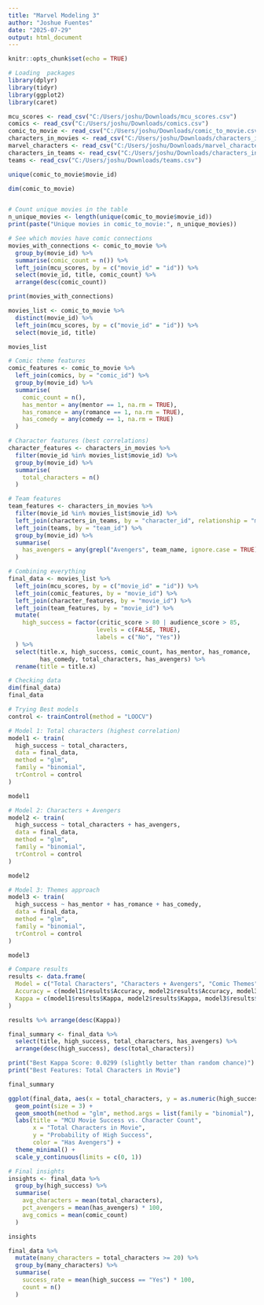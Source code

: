---
title: "Marvel Modeling 3"
author: "Joshue Fuentes"
date: "2025-07-29"
output: html_document
---

```{r setup, include=FALSE}
knitr::opts_chunk$set(echo = TRUE)
```


```{r}
# Loading  packages
library(dplyr)
library(tidyr)
library(ggplot2)
library(caret)

mcu_scores <- read_csv("C:/Users/joshu/Downloads/mcu_scores.csv")
comics <- read_csv("C:/Users/joshu/Downloads/comics.csv")
comic_to_movie <- read_csv("C:/Users/joshu/Downloads/comic_to_movie.csv")
characters_in_movies <- read_csv("C:/Users/joshu/Downloads/characters_in_movies.csv")
marvel_characters <- read_csv("C:/Users/joshu/Downloads/marvel_characters.csv")
characters_in_teams <- read_csv("C:/Users/joshu/Downloads/characters_in_teams.csv")
teams <- read_csv("C:/Users/joshu/Downloads/teams.csv")

unique(comic_to_movie$movie_id)
```

```{r}
dim(comic_to_movie)


# Count unique movies in the table
n_unique_movies <- length(unique(comic_to_movie$movie_id))
print(paste("Unique movies in comic_to_movie:", n_unique_movies))

# See which movies have comic connections
movies_with_connections <- comic_to_movie %>%
  group_by(movie_id) %>%
  summarise(comic_count = n()) %>%
  left_join(mcu_scores, by = c("movie_id" = "id")) %>%
  select(movie_id, title, comic_count) %>%
  arrange(desc(comic_count))

print(movies_with_connections)
```


```{r}
movies_list <- comic_to_movie %>%
  distinct(movie_id) %>%
  left_join(mcu_scores, by = c("movie_id" = "id")) %>%
  select(movie_id, title)

movies_list

# Comic theme features 
comic_features <- comic_to_movie %>%
  left_join(comics, by = "comic_id") %>%
  group_by(movie_id) %>%
  summarise(
    comic_count = n(),
    has_mentor = any(mentor == 1, na.rm = TRUE),
    has_romance = any(romance == 1, na.rm = TRUE),
    has_comedy = any(comedy == 1, na.rm = TRUE)
  )

# Character features (best correlations)
character_features <- characters_in_movies %>%
  filter(movie_id %in% movies_list$movie_id) %>%
  group_by(movie_id) %>%
  summarise(
    total_characters = n()
  )

# Team features  
team_features <- characters_in_movies %>%
  filter(movie_id %in% movies_list$movie_id) %>%
  left_join(characters_in_teams, by = "character_id", relationship = "many-to-many") %>%
  left_join(teams, by = "team_id") %>%
  group_by(movie_id) %>%
  summarise(
    has_avengers = any(grepl("Avengers", team_name, ignore.case = TRUE), na.rm = TRUE)
  )

# Combining everything
final_data <- movies_list %>%
  left_join(mcu_scores, by = c("movie_id" = "id")) %>%
  left_join(comic_features, by = "movie_id") %>%
  left_join(character_features, by = "movie_id") %>%
  left_join(team_features, by = "movie_id") %>%
  mutate(
    high_success = factor(critic_score > 80 | audience_score > 85,
                         levels = c(FALSE, TRUE),
                         labels = c("No", "Yes"))
  ) %>%
  select(title.x, high_success, comic_count, has_mentor, has_romance, 
         has_comedy, total_characters, has_avengers) %>%
  rename(title = title.x)

# Checking data
dim(final_data)
final_data

# Trying Best models
control <- trainControl(method = "LOOCV")

# Model 1: Total characters (highest correlation)
model1 <- train(
  high_success ~ total_characters,
  data = final_data,
  method = "glm",
  family = "binomial",
  trControl = control
)

model1

# Model 2: Characters + Avengers
model2 <- train(
  high_success ~ total_characters + has_avengers,
  data = final_data,
  method = "glm",
  family = "binomial",
  trControl = control
)

model2

# Model 3: Themes approach
model3 <- train(
  high_success ~ has_mentor + has_romance + has_comedy,
  data = final_data,
  method = "glm",
  family = "binomial",
  trControl = control
)

model3

# Compare results
results <- data.frame(
  Model = c("Total Characters", "Characters + Avengers", "Comic Themes"),
  Accuracy = c(model1$results$Accuracy, model2$results$Accuracy, model3$results$Accuracy),
  Kappa = c(model1$results$Kappa, model2$results$Kappa, model3$results$Kappa)
)

results %>% arrange(desc(Kappa))
```


```{r}
final_summary <- final_data %>%
  select(title, high_success, total_characters, has_avengers) %>%
  arrange(desc(high_success), desc(total_characters))

print("Best Kappa Score: 0.0299 (slightly better than random chance)")
print("Best Features: Total Characters in Movie")

final_summary
```


```{r}
ggplot(final_data, aes(x = total_characters, y = as.numeric(high_success) - 1, color = has_avengers)) +
  geom_point(size = 3) +
  geom_smooth(method = "glm", method.args = list(family = "binomial"), se = FALSE) +
  labs(title = "MCU Movie Success vs. Character Count",
       x = "Total Characters in Movie",
       y = "Probability of High Success",
       color = "Has Avengers") +
  theme_minimal() +
  scale_y_continuous(limits = c(0, 1))

# Final insights
insights <- final_data %>%
  group_by(high_success) %>%
  summarise(
    avg_characters = mean(total_characters),
    pct_avengers = mean(has_avengers) * 100,
    avg_comics = mean(comic_count)
  )

insights
```

```{r}
final_data %>%
  mutate(many_characters = total_characters >= 20) %>%
  group_by(many_characters) %>%
  summarise(
    success_rate = mean(high_success == "Yes") * 100,
    count = n()
  )
```














